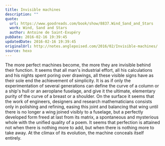 ```yaml
---
title: Invisible machines
description: ""
quote:
  url: https://www.goodreads.com/book/show/8837.Wind_Sand_and_Stars
  work: Wind, Sand and Stars
  author: Antoine de Saint-Exupéry
pubDate: 2016-02-16 19:39:45
updatedDate: 2016-02-16 19:39:45
originalUrl: http://notes.anglepoised.com/2016/02/Invisible-machines/
source: hexo
---
```


The more perfect machines become, the more they are invisible behind their function. It seems that all man's industrial effort, all his calculations and his nights spent poring over drawings, all these visible signs have as their sole end the achievement of simplicity. It is as if only the experimentation of several generations can define the curve of a column or a ship's hull or an aeroplane fuselage, and give it the ultimate, elementary purity of the curve of a breast or a shoulder. On the surface it seems that the work of engineers, designers and research mathematicians consists only in polishing and refining, easing this joint and balancing that wing until there is no longer a wing joined visibly to a fuselage, but a perfectly developed form freed at last from its matrix, a spontaneous and mysterious whole with the unified quality of a poem. It seems that perfection is attained not when there is nothing more to add, but when there is nothing more to take away. At the climax of its evolution, the machine conceals itself entirely.

